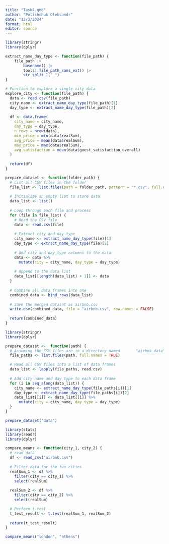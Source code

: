 ---
title: "Task4.qmd"
author: "Polishchuk Oleksandr"
date: "12/3/2024"
format: html
editor: source
---



```{r}
library(stringr)
library(dplyr)
```

```{r}
extract_name_day_type <- function(file_path) {
    file_path |> 
        basename() |>
        tools::file_path_sans_ext() |> 
        str_split_1("_")
}
```


```{r}
# Function to explore a single city data
explore_city <- function(file_path) {
  data <- read.csv(file_path)
  city_name <- extract_name_day_type(file_path)[1]
  day_type <- extract_name_day_type(file_path)[2]
  
  df <- data.frame(
    city_name = city_name,
    day_type = day_type,
    n_rows = nrow(data),
    min_price = min(data$realSum),
    avg_price = mean(data$realSum),
    max_price = max(data$realSum),
    avg_satisfaction = mean(data$guest_satisfaction_overall)
  )
  
  return(df)
}

```


```{r}
prepare_dataset <- function(folder_path) {
  # List all CSV files in the folder
  file_list <- list.files(path = folder_path, pattern = "*.csv", full.names = TRUE)
  
  # Initialize an empty list to store data
  data_list <- list()
  
  # Loop through each file and process
  for (file in file_list) {
    # Read the CSV file
    data <- read.csv(file)
    
    # Extract city and day type
    city_name <- extract_name_day_type(file)[1]
    day_type <- extract_name_day_type(file)[2]
    
    # Add city and day_type columns to the data
    data <- data %>%
      mutate(city = city_name, day_type = day_type)
    
    # Append to the data list
    data_list[[length(data_list) + 1]] <- data
  }
  
  # Combine all data frames into one
  combined_data <- bind_rows(data_list)
  
  # Save the merged dataset as airbnb.csv
  write.csv(combined_data, file = "airbnb.csv", row.names = FALSE)
  
  return(combined_data)
}
```


```{r}
library(stringr)
library(dplyr)

prepare_dataset <-  function(path) {
  # Assuming the CSV files are in a directory named       "airbnb_data"
  file_paths <- list.files(path, full.names = TRUE)

  # Read all CSV files into a list of data frames
  data_list <- lapply(file_paths, read.csv)
  
  # Add city name and day type to each data frame
  for (i in seq_along(data_list)) {
    city_name <- extract_name_day_type(file_paths[i])[1]
    day_type <- extract_name_day_type(file_paths[i])[2]
    data_list[[i]] <- data_list[[i]] %>%
      mutate(city = city_name, day_type = day_type)
  }
}

prepare_dataset("data")
```

```{r}
library(stats)
library(readr)
library(dplyr)

compare_means <- function(city_1, city_2) {
  # read data
  df <- read_csv("airbnb.csv")
  
  # Filter data for the two cities
  realSum_1 <- df %>%
    filter(city == city_1) %>%
    select(realSum)
  
  realSum_2 <- df %>%
    filter(city == city_2) %>%
    select(realSum)

  # Perform t-test
  t_test_result <- t.test(realSum_1, realSum_2)
  
  return(t_test_result)
}

compare_means("london", "athens")

```


